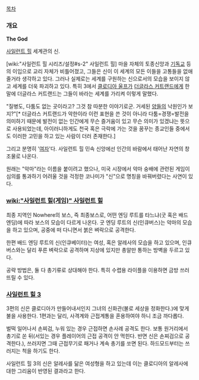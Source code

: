 [[목차]]

=== 개요 ===

'''The God'''

[[사일런트 힐]] 세계관의 신.

[wiki:"사일런트 힐 시리즈/설정#s-2" 사일런트 힐] 마을 자체의 토종신앙과 [[기독교]] 등의 이입으로 교리 자체가 비틀어졌고, 그들은 신이 이 세계의 모든 이들을 고통들을 없애줄거라 생각하고 있다. 그러나 실제로는 세계를 구원하는 신으로서의 모습을 보이지 않고 세계를 더욱 파괴하고 있다. 특히 3에서 [[클로디아 울프]]가 [[더글라스 커트랜드]]에게 한 말에 더글라스 커트랜드는 그들이 바라는 세계를 가리켜 이렇게 말했다.

"질병도, 다툼도 없는 곳이라고? 그것 참 따분한 이야기로군. 거세된 [[양]]들의 낙원인가 보지?"[* 더글라스 커트랜드가 악한이라 이런 표현을 쓴 것이 아니라 다툼=경쟁=발전을 의미하기 때문에 발전이 없는 인간에게 무슨 즐거움이 있고 무슨 의미가 있겠냐는 뜻으로 사용되었는데, 아이러니하게도 천국 혹은 극락에 가는 것을 꿈꾸는 종교인들 중에서도 이러한 고민을 하고 있는 사람이 더러 존재한다.]

그리고 분명히 '[[여자]]'다. 사일런트 힐 민속 신앙에선 인간의 바람에서 태어난 자연의 창조물로 나온다.

원래는 "악마"라는 이름을 붙이려고 했으나, 미국 시장에서 악마 숭배에 관련된 게임이 심의를 통과하기 어려울 것을 걱정한 코나미가 "신"으로 명칭을 바꿔버렸다는 사연이 있다.
=== [[wiki:"사일런트 힐(게임)" 사일런트 힐]] ===

최종 지역인 Nowhere의 보스, 즉 최종보스로, 어떤 엔딩 루트를 타느냐(굿 혹은 배드 엔딩)에 따라 보스의 모습이 다르게 나온다. 
굿 엔딩 루트의 신(인큐버스)는 악마의 모습을 하고 있으며, 공중에 떠 다니면서 붉은 벼락으로 공격한다.

한편 배드 엔딩 루트의 신(인큐베이터)는 여성, 혹은 알레사의 모습을 하고 있으며, 인큐버스와는 달리 푸른 벼락으로 공격하며 지상에 있지만 총알만 통하는 방벽을 두르고 있다.

공략 방법은, 둘 다 총기류로 상대해야 한다. 특히 수렵용 라이플을 이용하면 금방 쓰러뜨릴 수 있다.

=== [[사일런트 힐 3]] ===

3편의 신은 클로디아가 만들어내서인지 그녀의 신화관(불로 세상을 정화한다.)에 맞게 불을 사용한다.
1편과는 달리, 사격계와 근접계통을 혼용하여야 하니 조금 까다롭다.

벌떡 일어나서 손찌검, 누워 있는 경우 근접하면 손사례 공격도 한다. 보통 원거리에서 총기로 쏜 뒤(서있는 경우 플레이어의 근접 공격이 안 먹힌다. 반면 신은 손찌검으로 공격한다.), 쓰러지면 그때 근접무기로 패거나 계속 총기를 쏘면 된다. 하드모드부터는 쓰러지는 척을 하기도 한다.

사일런트 힐 3의 신은 알레사를 닮은 여성형을 하고 있는데 이는 클로디아의 알레사에 대한 그리움이 반영된 결과라고 한다.
